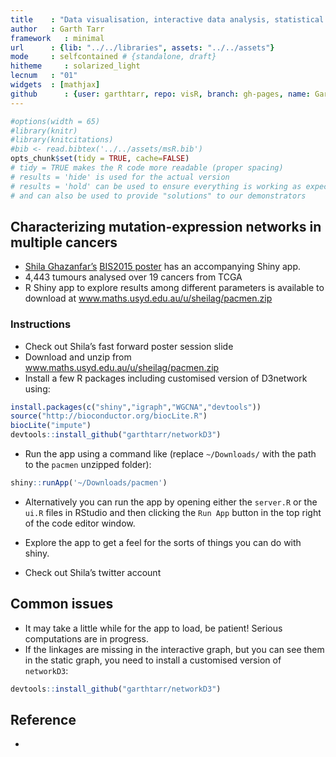 ```yaml
---
title    : "Data visualisation, interactive data analysis, statistical programming"
author   : Garth Tarr
framework   : minimal
url      : {lib: "../../libraries", assets: "../../assets"}
mode     : selfcontained # {standalone, draft}
hitheme     : solarized_light
lecnum   : "01"
widgets  : [mathjax]
github      : {user: garthtarr, repo: visR, branch: gh-pages, name: Garth Tarr}
---
```


```r
#options(width = 65)
#library(knitr)
#library(knitcitations)
#bib <- read.bibtex('../../assets/msR.bib')
opts_chunk$set(tidy = TRUE, cache=FALSE) 
# tidy = TRUE makes the R code more readable (proper spacing)
# results = 'hide' is used for the actual version
# results = 'hold' can be used to ensure everything is working as expected
# and can also be used to provide "solutions" to our demonstrators
```

## Characterizing mutation-expression networks in multiple cancers


- <a href="https://twitter.com/shazanfar">Shila Ghazanfar's</a>  [BIS2015 poster](https://github.com/garthtarr/visR/blob/gh-pages/labs/02/BIS2015FF_Ghazanfar.pdf) has an accompanying Shiny app.
- 4,443 tumours analysed over 19 cancers from TCGA
- R Shiny app to explore results among different parameters is available to download at [www.maths.usyd.edu.au/u/sheilag/pacmen.zip](http://www.maths.usyd.edu.au/u/sheilag/pacmen.zip)

### Instructions

- Check out Shila's fast forward poster session slide <a href="https://github.com/garthtarr/visR/blob/gh-pages/labs/02/BIS2015FF_Ghazanfar.pdf"><i class="fa fa-link"></i></a>
- Download and unzip from [www.maths.usyd.edu.au/u/sheilag/pacmen.zip](http://www.maths.usyd.edu.au/u/sheilag/pacmen.zip)
- Install a few R packages including customised version of D3network using:

```r
install.packages(c("shiny","igraph","WGCNA","devtools"))
source("http://bioconductor.org/biocLite.R")
biocLite("impute")
devtools::install_github("garthtarr/networkD3")
```

- Run the app using a command like (replace `~/Downloads/` with the path to the `pacmen` unzipped folder):

```r
shiny::runApp('~/Downloads/pacmen')
```

- Alternatively you can run the app by opening either the `server.R` or the `ui.R` files in RStudio and then clicking the `Run App` button in the top right of the code editor window.

- Explore the app to get a feel for the sorts of things you can do with shiny.
- Check out Shila's twitter account <a href="https://twitter.com/shazanfar"><i class="fa fa-twitter"></i></a>

## Common issues

- It may take a little while for the app to load, be patient!  Serious computations are in progress.
- If the linkages are missing in the interactive graph, but you can see them in the static graph, you need to install a customised version of `networkD3`:

```r
devtools::install_github("garthtarr/networkD3")
```



## Reference

- 

